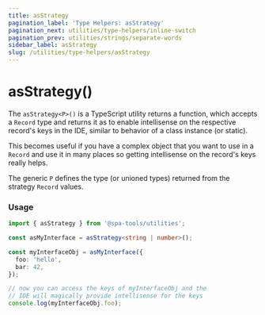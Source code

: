 ```yaml
---
title: asStrategy
pagination_label: 'Type Helpers: asStrategy'
pagination_next: utilities/type-helpers/inline-switch
pagination_prev: utilities/strings/separate-words
sidebar_label: asStrategy
slug: /utilities/type-helpers/asStrategy
---
```



<PackageCaption packageName='@spa-tools/utilities' />

# asStrategy()

The `asStrategy<P>()` is a TypeScript utility returns a function, which accepts
a `Record` type and returns it as to enable intellisense on the respective record's
keys in the IDE, similar to behavior of a class instance (or static).

This becomes useful if you have a complex object that you want to use in a `Record`
and use it in many places so getting intellisense on the record's keys really helps.

The generic `P` defines the type (or unioned types) returned from the strategy `Record` values.

### Usage

```ts
import { asStrategy } from '@spa-tools/utilities';

const asMyInterface = asStrategy<string | number>();

const myInterfaceObj = asMyInterface({
  foo: 'hello',
  bar: 42,
});

// now you can access the keys of myInterfaceObj and the
// IDE will magically provide intellisense for the keys
console.log(myInterfaceObj.foo);
```
